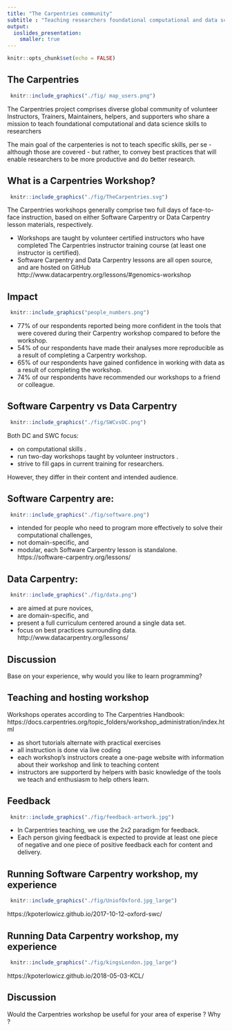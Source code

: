 ```yaml
---
title: "The Carpentries community"
subtitle : "Teaching researchers foundational computational and data science skills"
output:
  ioslides_presentation:
    smaller: true
---
```

```r
knitr::opts_chunk$set(echo = FALSE)
```

  
## The Carpentries
 
```r
 knitr::include_graphics("./fig/ map_users.png")
```


The Carpentries project comprises diverse global community of volunteer Instructors, Trainers, Maintainers, helpers, and supporters who share a mission to teach foundational computational and data science skills to researchers

The main goal of  the carpenteries is not to teach specific skills, per se - although those are covered - but rather, to convey best practices that will enable researchers to be more productive and do better research.
 

 
## What is a Carpentries Workshop?
 
```r
 knitr::include_graphics("./fig/TheCarpentries.svg")
```

The Carpentries workshops generally comprise two full days of face-to-face instruction, based on either Software Carpentry or Data Carpentry lesson materials, respectively.
 
- Workshops are taught by volunteer certified  instructors who have completed The Carpentries instructor training course (at least one instructor is certified).
- Software Carpentry and Data Carpentry lessons are all open source, and are hosted on GitHub
 http://www.datacarpentry.org/lessons/#genomics-workshop
 
 

## Impact


```r
 knitr::include_graphics("people_numbers.png")
```

- 77% of our respondents reported being more confident in the tools that were covered during their Carpentry workshop compared to before the workshop.
- 54% of our respondents have made their analyses more reproducible as a result of completing a Carpentry workshop.
- 65% of our respondents have gained confidence in working with data as a result of completing the workshop.
- 74% of our respondents have recommended our workshops to a friend or colleague.





 
## Software Carpentry vs Data Carpentry
 
```r
 knitr::include_graphics("./fig/SWCvsDC.png")
```
 
 
Both DC and SWC focus:
 
- on computational skills .
- run two-day workshops taught by volunteer instructors .
- strive to fill gaps in current training for researchers.
 
However, they differ in their content and intended audience.
 


## Software Carpentry are:

```r
 knitr::include_graphics("./fig/software.png")
```


 
- intended for people who need to program more effectively to solve their computational challenges,
- not domain-specific, and
- modular, each Software Carpentry lesson is standalone.
https://software-carpentry.org/lessons/
 
 
## Data Carpentry:


```r
 knitr::include_graphics("./fig/data.png")
```


 
- are aimed at pure novices,
- are domain-specific, and
- present a full curriculum centered around a single data set.
- focus on best practices surrounding data.
 http://www.datacarpentry.org/lessons/
 
 
## Discussion 

Base on your experience, why would you like to learn programming?




## Teaching and hosting workshop

Workshops operates according to The Carpentries Handbook:
https://docs.carpentries.org/topic_folders/workshop_administration/index.html

- as short tutorials alternate with practical exercises
- all instruction is done via live coding
- each workshop’s instructors create a one-page website with information about their workshop and link to teaching content
- instructors are supporterd by helpers with  basic knowledge of the tools we teach and enthusiasm to help others learn.  

## Feedback

```r
 knitr::include_graphics("./fig/feedback-artwork.jpg")
```
 
- In Carpentries teaching, we use the 2x2 paradigm for feedback.
- Each person giving feedback is expected to provide at least one piece of negative and one piece of positive feedback each for content and delivery. 


## Running Software Carpentry workshop, my experience 

```r
 knitr::include_graphics("./fig/UniofOxford.jpg_large")
```


https://kpoterlowicz.github.io/2017-10-12-oxford-swc/

 
 
## Running Data Carpentry workshop, my experience 

```r
 knitr::include_graphics("./fig/kingsLondon.jpg_large")
```



https://kpoterlowicz.github.io/2018-05-03-KCL/
 
## Discussion
 
Would the Carpentries workshop be useful for your area of experise ? Why ?  
  